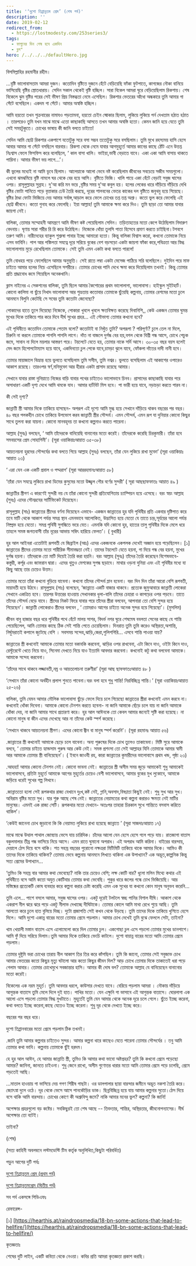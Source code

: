 ```yaml
---
title: '‘দুশো তিপ্পান্নতম প্রেম’ (শেষ পর্ব)'
description: ''
date: 2019-02-12
redirect_from:
  - https://lostmodesty.com/253series3/
tags:
  - ফাগুনের দিন শেষ হবে একদিন
  - ব্লগ"
hero: /../../../defaultHero.jpg
---
```


বিসমিল্লাহির রহমানীর রহীম।

...বৃষ্টি ভালোবাসতাম আমরা দুজন। কতোদিন বৃষ্টিতে দুজনে হেঁটে বেড়িয়েছি ফাঁকা ফুটপাতে, কাগজের নৌকা বানিয়ে ভাসিয়েছি বৃষ্টির স্ত্রোতধারায়। সেদিন সকাল থেকেই বৃষ্টি হচ্ছিল। সারা বিকেল আমরা ঘুরে বেড়িয়েছিলাম রিকশায়। শেষ বিকেলে ঝুম বৃষ্টির পরের সেই ভীষণ প্রিয় নিস্তব্ধতা নেমে এসেছিল। রিকশার ভেতরের আঁধো অন্ধকারে তুমি আমার গা সেঁটে বসেছিলে। একদম গা সেঁটে। আমার অস্বস্তি হচ্ছিল।

আমি হয়তো তখন শুক্রবারের নামাযও পড়তামনা, হয়তো চেইন স্মোকার ছিলাম, লুকিয়ে লুকিয়ে পর্ন দেখতাম হঠাত হঠাত । তারপরেও তুমি যখন মাঝে মাঝে এতো কাছাকাছি আসতে তখন আমার অস্বস্তি হতো। কেমন জানি হয়ে যেতে তুমি সেই সময়টুকুতে। চোখের ভাষায় কী জানি বলতে চাইতে!

সেদিন আমি ছোট্ট রিকশার একপাশে যতোটুকু সরে বসা সম্ভব ততোটুকু সরে বসছিলাম। তুমি মুখে রহস্যময় হাসি হেসে আবার আমার গা সেঁটে বসছিলে বারবার। রিকশা থেকে নেমে যাবার আগমুহূর্তে আমার কানের কাছে ঠোঁট এনে উত্তপ্ত নিঃশ্বাস ফেলে ফিসফিস করে বলেছিলে, ‘ কাল বাসা খালি। ভাইয়া,ভাবী বেড়াতে যাবে। একা একা আমি বাসায় থাকতে পারিনা। আমার ভীষণ ভয় লাগে...’।

কী ভুলের মধ্যেই না আমি ডুবে ছিলাম। আলেয়াকে আলো ভেবে নষ্ট করেছিলাম জীবনের সবচেয়ে সজীব সময়গুলো। এখনো ঝমঝমিয়ে বৃষ্টি নামলে ঘর থেকে বের হয়ে আসি। বৃষ্টিতে ভিজি। খালি পায়ে একা হেঁটে বেড়াই সবুজ ঘাসের ওপর। রাসূলুল্লাহর সুন্নাহ। দু'আ করি মন ভরে ,বৃষ্টির সময় দু'আ কবুল হয়। হলের লেকের ধারে দাঁড়িয়ে দাঁড়িয়ে দেখি বৃষ্টির ফোটা পানিতে পড়ে বৃত্তাকার ঢেউ তৈরি করছে, দূরের শালবনের ভেতর কাকের দল বৃষ্টিতে জবুথবু হয়ে গিয়েছে। বৃষ্টির ঠাণ্ডা ফোটা ভিজিয়ে দেয় আমার সর্বাঙ্গ,আড়াল করে ফেলে চোখের তপ্ত তপ্ত অশ্রু। কতো ভুল করে ফেলেছি এই ছোট্ট জীবনে। কতো গুনাহ করে ফেলেছি। ইয়া আল্লাহ! তুমি আমাকে ক্ষমা করে দিও। তুমি ছাড়া তো আমার যাবার জায়গা নেই।

বালিকা, তোমার সম্মোহনী আমন্ত্রণে আমি ভীষণ কষ্ট পেয়েছিলাম সেদিন। তড়িতাহতের মতো কেপে উঠেছিলাম নিদারুণ বেদনায়। ঘৃণায় সারা শরীর রি রি করে উঠেছিল। নিজেকে ধোঁয়া তুলসি পাতা হিসেবে প্রমাণ করতে চাইছিনা।টগবগে তরুণ আমি। নারীদেহের ব্যাকুল শুশ্রুষা পাবার ইচ্ছে আমারো হতো। কিন্তু বালিকা বিশ্বাস করো, কখনো তোমাকে নিয়ে এসব ভাবিনি। পাপ আর পঙ্কিলতা সযত্নে দূরে সরিয়ে বুকের বেশ বড়সড়ো একটা জায়গা ফাঁকা করে,পবিত্রতা আর স্নিগ্ধ ভালোলাগায় মুড়ে রেখেছিলাম তোমাকে। সেই তুমি এমন একটা কথা বলতে পারলে!

তুমি বোধহয় পড়ে ফেলেছিলে আমার অনুভূতি। সেই রাতে লম্বা একটা মেসেজ পাঠিয়ে সরি বলেছিলে। দুইদিন পরে মাফ চাইতে আমার হলের নিচে এসেছিলে সশরীরে। তোমার চোখের পানি দেখে ক্ষমা করে দিয়েছিলাম তখনই। কিন্তু তোমার প্রতি শ্রদ্ধাবোধ কমে গিয়েছিল অনেকখানি।

ক্লাস নাইনের এ সেকশনের বালিকা, তুমি ছিলে আমার কৈশোরের প্রথম ভালোলাগা, ভালোবাসা। হাইস্কুল সুইটহার্ট। কোনো কালিমা না ছুঁয়ে নিখাদ ভালোবাসা আর শুভ্রতায় কতোবার তোমাকে ছুঁয়েছি কল্পনায়, তোমার রেশমের মতো চুলে আনমনে বিলুনি কেটেছি সে সবের তুমি কতোটা জেনেছো?

পোকাদের হাতে তুলে দিয়েছো নিজেকে, পোকারা খুবলে খুবলে ক্ষতবিক্ষত করেছে দিবানিশি,, কেউ একজন তোমার ঘুমন্ত মুখের দিকে তাকিয়ে পার করে দিবে দীর্ঘ সুখের প্রহর... এই সৌভাগ্য তোমার কখনো হবে?

এই পৃথিবীতে কতোদিন তোমাকে পেতাম বলো? কতোটাই বা নিখুঁত তুমি? অপরূপা ? পরিপূর্ণা? চুলে তেল না দিলে, চিরুনি না করলে তোমাকে পাগলি পাগলি লাগে। দাঁত না বাজলে দুর্গন্ধ বের হয়,বগল থেকে বিশ্রী গন্ধ আসে, চোখে পেচুক জমে, সাবান না দিলে ময়লার আস্তরণ পরে। টয়লেটে যেতে হয়, তোমার নাকে সর্দি আসে। ৩০-৩৫ বছর বয়স হলেই মেদ জমে হিপোপটোম্যাস হয়ে যাবে, একদিনতো চুল পেকে যাবে,চামড়া ঝুলে যাবে, ফোঁকলা দাঁতের দাদী নানী হবে।

তোমার মায়াজালে বিভ্রান্ত হয়ে ভুলতে বসেছিলাম তুমি সসীম, তুমি নশ্বর। ভুলতে বসেছিলাম এই আকাশের ওপারেও আকাশ রয়েছে। তারওপর স্বর্ণ,মনিমুক্তো আর হীরার একটা প্রাসাদ রয়েছে আমার।

সেখানে যাবার রাস্তা দুনিয়াতে নিজের বাড়ি যাবার পথের চাইতেও ভালোভাবে চিনব। প্রাসাদের কাছাকাছি যাবার পরে অসাধারণ একটি দৃশ্য দেখে আমি থমকে যাব। আমার হার্টবিট মিস হবে। পা ভারী হয়ে যাবে, নড়াচড়া করতে পারব না।

কী সেই দৃশ্য?

জান্নাতী স্ত্রী আমার দিকে তাকিয়ে হাসছেন- অপরূপ এই দৃশ্যে আমি মুগ্ধ হয়ে সেখানে দাঁড়িয়ে থাকব বছরের পর বছর। ৪০ বছর পলকহীন চোখে তাকিয়ে উপভোগ করব জান্নাতী স্ত্রীর সৌন্দর্য। এমন সৌন্দর্য, এমন রূপ যা দুনিয়ার কোনো কিছুর সাথে তুলনা করা যায়না। কোনো মানবহৃদয় তা কখনো কল্পনাও করতে পারেনা।

আল্লাহ (সুবঃ) বলছেন, ‘ আমি তাঁদেরকে বানিয়েছি বানানোর মতো করেই। তাঁদেরকে করেছি চিরকুমারী। তাঁরা হবে সমবয়সের প্রেম সোহাগিনী’। (সূরা ওয়াকিয়াঃআয়াত ৩৫-৩৮)

আয়তনয়না হুরদের সৌন্দর্যের কথা বলতে গিয়ে আল্লাহ (সুবঃ) বলছেন, তাঁরা যেন লুকিয়ে রাখা মুক্তো’ (সূরা ওয়াকিয়াঃ আয়াত ২৩)

‘ এরা যেন এক একটি প্রবাল ও পদ্মরাগ’ (সূরা আররহমানঃআয়াত ৫৮)

‘তাঁরা যেন সযত্নে লুকিয়ে রাখা ডিমের কুসুমের মতো উজ্জ্বল গৌর বর্ণের সুন্দরী’ ( সূরা আছছাফফাতঃ আয়াত ৪৯ )

জান্নাতীর স্ত্রীগণ এ কারণেই সুন্দরী নয় যে তাঁরা কোনো সুন্দরী প্রতিযোগিতায় চ্যাম্পিয়ন হয়ে এসেছে। বরং স্বয়ং আল্লাহ (সুবঃ) এদের সৌনদ্রযের সার্টিফিকেট দিয়েছেন।

রাসূলুল্লাহ (সাঃ) জান্নাতের স্ত্রীদের বর্ণনা দিয়েছেন এভাবে- একজন জান্নাতের হুর যদি পৃথিবীর প্রতি একবার দৃষ্টিপাত করে তবে মাটি থেকে আকাশ পর্যন্ত সমগ্র স্থান এমনভাবে আলোকিত, উদ্ভাসিত হয়ে যেতো যে তাতে চন্দ্র,সূর্যয়ের আলো পর্যন্ত নিষ্প্রভ হয়ে যেতো। সমগ্র পৃথিবী সুগন্ধিতে ভরে যেত। এমনকি যদি কোনো হুর, হাতের তালু পৃথিবীর দিকে মেলে ধরে তাহলে সমস্ত জগতবাসী তাঁর নূরের আভায় সম্বিৎ হারিয়ে ফেলত’। ( বুখারী)

হুর আল আইনরা এতোটাই রূপবতী যে জিব্রাইল (আঃ) এদের একজনকে একপলক দেখেই অজ্ঞান হয়ে পড়েছিলেন। \[১] জান্নাতের স্ত্রীদের তোমার মতো শারীরিক সীমাবদ্ধতা নেই। তাদের টয়লেটে যেতে হয়না, গা দিয়ে গন্ধ বের হয়না, মুখের দুর্গন্ধ হয়না। তাঁদেরকে তো মাটি দিয়েই তৈরি করা হয়নি। বরং আল্লাহ (সুবঃ) তাঁদের তৈরি করেছেন বিশেষভাবে- কস্তুরী, কর্পূর এবং জাফরান দ্বারা। এদের থুতুও মেশকের সুগন্ধ ছড়াবে। মাথার ওড়না দুনিয়া এবং এই পৃথিবীর মধ্যে যা কিছু আছে তার চেয়েও উত্তম।

তোমার মতো তাঁরা কখনো বুড়িয়ে যাবেনা। কখনো তাঁদের সৌন্দর্য ম্লান হবেনা। বরং দিন দিন তাঁরা আরো বেশি রূপবতী, মায়াবতী হয়ে উঠবে। রাসূলুল্লাহ (সাঃ) বলেছেন, ‘জান্নাতে একটি বাজার থাকবে। প্রত্যেক জুমুআবারে জান্নাতী লোকেরা সেখানে একত্রিত হবে। তারপর উত্তরের হাওয়ায় সেখানকার ধুলা-বালি তাঁদের চেহারা ও কাপড়ের ওপর পড়বে। তাতে তাঁদের সৌন্দর্য বেড়ে যাবে। স্ত্রীদের নিকট ফিরে যাবার পরে তাঁদের স্ত্রীরা বলবেন, আপনারা তো বেশি সুন্দর হয়ে গিয়েছেন’। জান্নাতী লোকেরাও স্ত্রীদের বলবেন , ‘ তোমরাও আগের চাইতে অনেক সুন্দর হয়ে গিয়েছো’। (মুসলিম)

জীবন বাবু হাজার বছর ধরে পৃথিবীর পথে হেঁটে মালয় সাগর, বিদর্ভ নগর ঘুরে শেষমেষ ববলতা সেনের কাছে যে শান্তি পেয়েছিলেল, আমি তোমার কাছে ঠিক সেই শান্তি পেতে চেয়েছিলাম। দিনরাত তুমি তুমি করেও অস্থিরতা,অশান্তি, নির্ঘুমরাতই কপালে জুটেছে বেশি । সবসময় সন্দেহ,ঝাড়ি,জেরা,পুলিশগিরি... এসবে শান্তি পাওয়া যায়?

জান্নাতের স্ত্রী কখনোই আমাকে তোমার মতো বকাবকি করবেনা, ঝাড়ির ওপর রাখবেনা, এটা কিনে দাও, ওইটা কিনে দাও, রেস্টুরেন্টে খেতে নিয়ে যাও, সিনেমা দেখতে নিয়ে যাও ইত্যাদি আবদার করবেনা। কখনোই কটু কথা বলবেনা আমাকে। আমাকে সন্দেহ করবেনা।

‘তাঁদের সাথে থাকবে লজ্জাবতী,নম্র ও আয়তলোচনা তরুণীরা’ (সূরা আছ ছাফফাতঃআয়াত ৪৮ )

‘সেখানে তাঁরা কোনো অর্থহীন প্রলাপ শুনতে পাবেনা।বরং বলা হবে শুধু শান্তি! নিরবিচ্ছিন্ন শান্তি।’ (সূরা ওয়াকিয়াঃআয়াত ২৫-২৬)

বালিকা, তুমি যেমন আমার মৌলিক ভালোবাসা ছুঁড়ে ফেলে দিয়ে চলে গিয়েছো জান্নাতের স্ত্রীরা কখনোই এমন করবে না। কখনোই ধোঁকা দিবেনা। আমাকে কোনো টেনশন করতে হবেনা- না জানি আমাকে ছেঁড়ে চলে যায় না জানি আমাকে ধোঁকা দেয়, না জানি আমার সাথে প্রতারণা করে। হুর আল আঈনকে তো কেবল আমার জন্যেই সৃষ্টি করা হয়েছে। না কোনো মানুষ বা জীন এদের দেখেছে আর না তাঁদের কেউ স্পর্শ করেছে।

‘সেখানে থাকবে আয়তনয়না স্ত্রীগণ। এদের কোনো জ্বীন বা মানুষ স্পর্শ করেনি’। (সূরা রহমানঃ আয়াত ৫৬)

.জান্নাতের স্ত্রী কখনোই আমাকে ছেড়ে চলে যাবেনা। অন্য পুরুষের দিকে চোখ তুলেও তাকাবেনা। মিষ্টি সুরে আমাকে বলবে, ‘ তোমার চাইতে হ্যান্ডসাম পুরুষ আর কেউ নেই। সমস্ত প্রশংসা তো সেই আল্লাহর যিনি তোমাকে আমার স্বামী আর আমাকে তোমার স্ত্রী বানিয়েছেন’। ( ইবনে জাওযী রহ, কারা জান্নাতের কুমারীদের ভালোবাসে প্রথম খন্ড, পৃষ্ঠা ২৩)

.আহহা! আমার কোনো টেনশন নেই। কোনো ভাবনা নেই। জান্নাতের স্ত্রী অসীম সময় জুড়ে আমাকেই শুধু আমাকেই ভালোবাসবে, প্রতিটা মুহূর্তে আমাকে আগের মুহূর্তের চেয়েও বেশী ভালোবাসবে, আমার বুকের মুখ লুকোবে, আমাকে জড়িয়ে ধরেই সুখের গল্প লিখবে।

.জান্নাততো হলো সেই রূপকথার রাজ্য যেখানে দুঃখ,কষ্ট নেই, গ্লানি,অবসাদ,বিষণ্ণতা কিছুই নেই। শুধু সুখ আর সুখ। অবিরাম বৃষ্টির মতো সুখ। যার শুরু আছে শেষ নেই। জান্নাতের নেয়ামতের কথা কল্পনা করারও ক্ষমতা নেই মাটির মানুষের। এমনই এক রাজ্য সেটি। রূপকথার মতো যেখানে- অতঃপর তাহারা চিরকাল সুখে শান্তিতে বসবাস করিতে থাকিল’।

‘কেউই জানেনা চোখ জুড়ানো কি কি নেয়ামত লুকিয়ে রাখা হয়েছে জান্নাতে ’ (সূরা সাজদাঃআয়াত ১৭)

মাঝে মাঝে উত্থাল পাথাল জোস্ন্যায় ভেসে যায় চারিদিক। চাঁদের আলো যেন হেসে হেসে গলে পড়ে যায়। রাতজাগা বাতাস বকুলমালার তীব্র গন্ধ ভাসিয়ে নিয়ে আসে। এমন রাতে ঘুমানো অপরাধ। এই অপরাধ আমি করিনা। বাইরের বারন্দায়, দেয়ালে ঠেস দিয়ে বসে থাকি। শত সহস্র বছরের পুরোনো নক্ষত্ররা মিটিমিটি তাকিয়ে থাকে আমার দিকে। আমিও কী তাদের দিকে তাকিয়ে থাকিনা? তোমায় ভেবে কল্পনায় আনমনে লিখতে থাকিনা এক উপাখ্যান? এক অদ্ভূত,কাল্পনিক কিন্তু সত্য প্রেমের উপাখ্যান...

‘তুমিও কি সহস্র বার আমার কথা ভেবেছো? নাকি তার চেয়েও বেশি; লক্ষ কোটি বার? ধূলো মলিন মিথ্যে কথার এই পৃথিবীতে বসে আমি কতো অযুত কোটিবার তোমার কথা ভেবেছি। পুকুর ধারে জলের গন্ধে চোখ ভিজিয়েছি। আর মস্তিষ্কের প্রত্যেকটি কোষ ব্যবহার করে কল্পনা করার চেষ্টা করেছি এমন এক সুখের যা কখনো কোন মানুষ অনুভব করেনি...

তুমি এলে... পাশে বসলে আমার, সবুজ ঘাসের ওপর। একটু দূরেই টলটলে স্বচ্ছ পানির বিশাল দীঘি। আকাশ থেকে একরাশ নীল ঝরে ঝরে পড়ে একটু নীলাভ দেখাচ্ছে দীঘিটাকে। তোমার কোলে আমি মাথা রেখে শুয়ে আছি। তুমি আলতো করে চুলে হাত বুলিয়ে দিচ্ছ। দুটো প্রজাপতি সেই কখন থেকে উড়ছে। তুমি তাদের দিকে তাকিয়ে খুশিতে হেসে দিলে। আমি দুশো একান্ন বারের মতো তোমার প্রেমে পড়লাম। আমার চোখ দেখেই তুমি বুঝে ফেললে সেটা, তাইনা?

খাম খেয়ালী মস্তান বাতাস এসে এলোমেলো করে দিল তোমার চুল। একগোছা চুল এসে পড়লো তোমার মুখের ডানপাশে। আমি ফুঁ দিয়ে সরিয়ে দিলাম।তুমি আমার দিকে তাকিয়ে ভেংচি কাটলে। দুশো বায়ান্ন বারের মতো আমি তোমার প্রেমে পড়লাম।

তোমার দুষ্টুমি ভরা চোখের তারায় নীল আকাশ তির তির করে কাঁপছিল। তুমি কি জানো, তোমার সেই সবুজাভ চোখ আমার ভেতরের কতো কিছুর মৃত্যু ঘটালো আর কতো কিছুর জীবন দিল? আড় চোখে তোমার দিকে তাকাতেই ধরা পড়ে গেলাম আবার। তোমার চোখেমুখে সবজান্তার হাসি। আমার কী দোষ বল? তোমাকে আল্লাহ যে বানিয়েছেন বানানোর মতো করেই।

বিকেলের এক নরম মুহূর্ত। তুমি আবদার ধরলে, কাউসার দেখতে যাবে। বেরিয়ে পড়লাম আমরা । নৌকায় দাঁড়িয়ে আগুন্তক বাতাসে তুমি মেলে দিলে দুই হাত। পাখির মতো। যেন এক্ষুনি গা ভাসাবে এই আগুন্তক বাতাসে। ঘোরলাগা এক আলো এসে পড়লো তোমার স্নিগ্ধ মুখটাতে। মুহূর্তেই তুমি যেন আমার থেকে অনেক দূরে চলে গেলে। ছুঁতে ইচ্ছে করেনা, কথা বলতে ইচ্ছে করেনা,কাছে যেতেও ইচ্ছে করেনা। শুধু দূর থেকে দেখতে ইচ্ছে করে।

বছরের পর বছর ধরে।

দুশো তিপ্পানবারের মতো প্রেমে পড়লাম ঠিক তখনই।

.জানি তুমি আমার কল্পনার চাইতেও সুন্দর। আমার কল্পনা ধারে কাছেও যেতে পারেনা তোমার সৌন্দর্যের । তবু আমি তোমার কথা ভাবি। কল্পনায় তোমাকে ছুঁই হরদম।

হে হুর আল আঈন, হে আমার জান্নাতি স্ত্রী, তুমিও কি আমার কথা ভাবো অষ্টপ্রহর? তুমি কি কখনো প্রেমে পড়েছো আমার? জানিনা, জানতে চাইওনা। শুধু জেনে রাখো, অসীম গুণোত্তর ধারার মতো আমি তোমার প্রেমে পড়ে চলেছি, প্রেমে পড়তেই আছি।

...মাতাল হাওয়ায় গা ভাসিয়ে দেয় গগণ শিরীষ গাছটা। ওর ডালপালার ছায়া বারন্দার জমীনে অদ্ভূত নকশা তৈরি করে। জ্যোৎস্না দুলে ওঠে। দূর থেকে ভেসে আসে পানকৌড়ির ডাক। ছিন্নবিচ্ছিন্ন হয়ে যায় আমার কল্পনার সুতো।ঠেস দিয়ে বসে থাকি আমি বারন্দায়। চোখের কোণে কী অশ্রুবিন্দু জমে? নাকি আমার মনের ভুল? কল্পনা? কি জানি!

অপেক্ষার প্রহরগুলো বড় কষ্টের। সবকিছুরই তো শেষ আছে -- তিক্ততার, শান্তির, অস্থিরতার, জীবনোপন্যাসের। দীর্ঘ অপেক্ষার তো বটেই।

তাইনা?

(শেষ)

(সত্য কাহিনী অবলম্বনে লস্টমডেস্টি টিম কর্তৃক অনুলিখিত,কিছুটা পরিবর্ধিত)

পড়ুন আগের দুটি পর্বঃ

[দুশো তিপ্পান্নতম প্রেম (প্রথম পর্ব)](https://lostmodesty.com/2019/02/দুশো-তিপ্পান্নতম-প্রেম/)

[দুশো তিপ্পান্নতমপ্রেম (দ্বিতীয় পর্ব)](https://cms.lostmodesty.com/2019/02/দুশো-তিপ্পান্নতম-প্রেম-দ/)

সব পর্ব একসঙ্গে পিডিএফঃ

রেফারেন্স-

\[১] [https://hearthis.at/raindropsmedia/18-bn-some-actions-that-lead-to-hellfire/](https://hearthis.at/raindropsmedia/18-bn-some-actions-that-lead-to-hellfire/)

কৃতজ্ঞতাঃ

শেষের দুটি লাইন, একটি কবিতা থেকে নেওয়া। কবির প্রতি আমরা কৃতজ্ঞতা প্রকাশ করছি।
